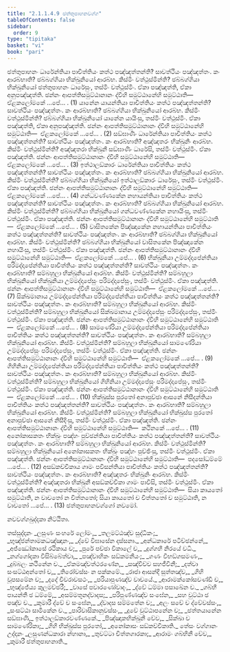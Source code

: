 ```yaml
---
title: "2.1.1.4.9 ඡත්තුපාහනවග්ග"
tableOfContents: false
sidebar:
  order: 9
type: "tipitaka"
basket: "vi"
book: "pari"
---
```



<DynamicBreadcrumb />

<Division number="226" book="pari">

<Paragraph number="809" book="pari">
ඡත්තුපාහනං ධාරේන්තියා පාචිත්තියං කත්ථ පඤ්ඤත්තන්ති? සාවත්ථියං පඤ්ඤත්තං. කං ආරබ්භාති? ඡබ්බග්ගියා භික්ඛුනියෝ ආරබ්භ. කිස්මිං වත්ථුස්මින්ති? ඡබ්බග්ගියා භික්ඛුනියෝ ඡත්තුපාහනං ධාරේසුං, තස්මිං වත්ථුස්මිං. ඒකා පඤ්ඤත්ති, ඒකා අනුපඤ්ඤත්ති. ඡන්නං ආපත්තිසමුට්ඨානානං ද්වීහි සමුට්ඨානේහි සමුට්ඨාති—  ඒළකලෝමකේ …පේ… . (1)
</Paragraph>

<Paragraph number="810" book="pari">
යානේන යායන්තියා පාචිත්තියං කත්ථ පඤ්ඤත්තන්ති? සාවත්ථියං පඤ්ඤත්තං. කං ආරබ්භාති? ඡබ්බග්ගියා භික්ඛුනියෝ ආරබ්භ. කිස්මිං වත්ථුස්මින්ති? ඡබ්බග්ගියා භික්ඛුනියෝ යානේන යායිංසු, තස්මිං වත්ථුස්මිං. ඒකා පඤ්ඤත්ති, ඒකා අනුපඤ්ඤත්ති. ඡන්නං ආපත්තිසමුට්ඨානානං ද්වීහි සමුට්ඨානේහි සමුට්ඨාති—  ඒළකලෝමකේ …පේ… . (2)
</Paragraph>

<Paragraph number="811" book="pari">
සඞ්ඝාණිං ධාරේන්තියා පාචිත්තියං කත්ථ පඤ්ඤත්තන්ති? සාවත්ථියං පඤ්ඤත්තං. කං ආරබ්භාති? අඤ්ඤතරං භික්ඛුනිං ආරබ්භ. කිස්මිං වත්ථුස්මින්ති? අඤ්ඤතරා භික්ඛුනී සඞ්ඝාණිං ධාරේසි, තස්මිං වත්ථුස්මිං. ඒකා පඤ්ඤත්ති. ඡන්නං ආපත්තිසමුට්ඨානානං ද්වීහි සමුට්ඨානේහි සමුට්ඨාති—  ඒළකලෝමකේ …පේ… . (3)
</Paragraph>

<Paragraph number="812" book="pari">
ඉත්ථාලඞ්කාරං ධාරේන්තියා පාචිත්තියං කත්ථ පඤ්ඤත්තන්ති? සාවත්ථියං පඤ්ඤත්තං. කං ආරබ්භාති? ඡබ්බග්ගියා භික්ඛුනියෝ ආරබ්භ. කිස්මිං වත්ථුස්මින්ති? ඡබ්බග්ගියා භික්ඛුනියෝ ඉත්ථාලඞ්කාරං ධාරේසුං, තස්මිං වත්ථුස්මිං. ඒකා පඤ්ඤත්ති. ඡන්නං ආපත්තිසමුට්ඨානානං ද්වීහි සමුට්ඨානේහි සමුට්ඨාති—  ඒළකලෝමකේ …පේ… . (4)
</Paragraph>

<Paragraph number="813" book="pari">
ගන්ධවණ්ණකේන නහායන්තියා පාචිත්තියං කත්ථ පඤ්ඤත්තන්ති? සාවත්ථියං පඤ්ඤත්තං. කං ආරබ්භාති? ඡබ්බග්ගියා භික්ඛුනියෝ ආරබ්භ. කිස්මිං වත්ථුස්මින්ති? ඡබ්බග්ගියා භික්ඛුනියෝ ගන්ධවණ්ණකේන නහායිංසු, තස්මිං වත්ථුස්මිං. ඒකා පඤ්ඤත්ති. ඡන්නං ආපත්තිසමුට්ඨානානං ද්වීහි සමුට්ඨානේහි සමුට්ඨාති—  ඒළකලෝමකේ …පේ… . (5)
</Paragraph>

<Paragraph number="814" book="pari">
වාසිතකේන පිඤ්ඤාකේන නහායන්තියා පාචිත්තියං කත්ථ පඤ්ඤත්තන්ති? සාවත්ථියං පඤ්ඤත්තං. කං ආරබ්භාති? ඡබ්බග්ගියා භික්ඛුනියෝ ආරබ්භ. කිස්මිං වත්ථුස්මින්ති? ඡබ්බග්ගියා භික්ඛුනියෝ වාසිතකේන පිඤ්ඤාකේන නහායිංසු, තස්මිං වත්ථුස්මිං. ඒකා පඤ්ඤත්ති. ඡන්නං ආපත්තිසමුට්ඨානානං ද්වීහි සමුට්ඨානේහි සමුට්ඨාති—  ඒළකලෝමකේ …පේ… . (6)
</Paragraph>

<Paragraph number="815" book="pari">
භික්ඛුනියා උම්මද්දාපේන්තියා පරිමද්දාපේන්තියා පාචිත්තියං කත්ථ පඤ්ඤත්තන්ති? සාවත්ථියං පඤ්ඤත්තං. කං ආරබ්භාති? සම්බහුලා භික්ඛුනියෝ ආරබ්භ. කිස්මිං වත්ථුස්මින්ති? සම්බහුලා භික්ඛුනියෝ භික්ඛුනියා උම්මද්දාපේසුං පරිමද්දාපේසුං, තස්මිං වත්ථුස්මිං. ඒකා පඤ්ඤත්ති. ඡන්නං ආපත්තිසමුට්ඨානානං ද්වීහි සමුට්ඨානේහි සමුට්ඨාති—  ඒළකලෝමකේ …පේ… . (7)
</Paragraph>

<Paragraph number="816" book="pari">
සික්ඛමානාය උම්මද්දාපේන්තියා පරිමද්දාපේන්තියා පාචිත්තියං කත්ථ පඤ්ඤත්තන්ති? සාවත්ථියං පඤ්ඤත්තං. කං ආරබ්භාති? සම්බහුලා භික්ඛුනියෝ ආරබ්භ. කිස්මිං වත්ථුස්මින්ති? සම්බහුලා භික්ඛුනියෝ සික්ඛමානාය උම්මද්දාපේසුං පරිමද්දාපේසුං, තස්මිං වත්ථුස්මිං. ඒකා පඤ්ඤත්ති. ඡන්නං ආපත්තිසමුට්ඨානානං ද්වීහි සමුට්ඨානේහි සමුට්ඨාති—  ඒළකලෝමකේ …පේ… . (8)
</Paragraph>

<Paragraph number="817" book="pari">
සාමණේරියා උම්මද්දාපේන්තියා පරිමද්දාපේන්තියා පාචිත්තියං කත්ථ පඤ්ඤත්තන්ති? සාවත්ථියං පඤ්ඤත්තං. කං ආරබ්භාති? සම්බහුලා භික්ඛුනියෝ ආරබ්භ. කිස්මිං වත්ථුස්මින්ති? සම්බහුලා භික්ඛුනියෝ සාමණේරියා උම්මද්දාපේසුං පරිමද්දාපේසුං, තස්මිං වත්ථුස්මිං. ඒකා පඤ්ඤත්ති. ඡන්නං ආපත්තිසමුට්ඨානානං ද්වීහි සමුට්ඨානේහි සමුට්ඨාති—  ඒළකලෝමකේ …පේ… . (9)
</Paragraph>

<Paragraph number="818" book="pari">
ගිහිනියා උම්මද්දාපේන්තියා පරිමද්දාපේන්තියා පාචිත්තියං කත්ථ පඤ්ඤත්තන්ති? සාවත්ථියං පඤ්ඤත්තං. කං ආරබ්භාති? සම්බහුලා භික්ඛුනියෝ ආරබ්භ. කිස්මිං වත්ථුස්මින්ති? සම්බහුලා භික්ඛුනියෝ ගිහිනියා උම්මද්දාපේසුං පරිමද්දාපේසුං, තස්මිං වත්ථුස්මිං. ඒකා පඤ්ඤත්ති. ඡන්නං ආපත්තිසමුට්ඨානානං ද්වීහි සමුට්ඨානේහි සමුට්ඨාති—  ඒළකලෝමකේ …පේ… . (10)
</Paragraph>

<Paragraph number="819" book="pari">
භික්ඛුස්ස පුරතෝ අනාපුච්ඡා ආසනේ නිසීදන්තියා පාචිත්තියං කත්ථ පඤ්ඤත්තන්ති? සාවත්ථියං පඤ්ඤත්තං. කං ආරබ්භාති? සම්බහුලා භික්ඛුනියෝ ආරබ්භ. කිස්මිං වත්ථුස්මින්ති? සම්බහුලා භික්ඛුනියෝ භික්ඛුස්ස පුරතෝ අනාපුච්ඡා ආසනේ නිසීදිංසු, තස්මිං වත්ථුස්මිං. ඒකා පඤ්ඤත්ති. ඡන්නං ආපත්තිසමුට්ඨානානං ද්වීහි සමුට්ඨානේහි සමුට්ඨාති—  කථිනකේ …පේ… . (11)
</Paragraph>

<Paragraph number="820" book="pari">
අනෝකාසකතං භික්ඛුං පඤ්හං පුච්ඡන්තියා පාචිත්තියං කත්ථ පඤ්ඤත්තන්ති? සාවත්ථියං පඤ්ඤත්තං. කං ආරබ්භාති? සම්බහුලා භික්ඛුනියෝ ආරබ්භ. කිස්මිං වත්ථුස්මින්ති? සම්බහුලා භික්ඛුනියෝ අනෝකාසකතං භික්ඛුං පඤ්හං පුච්ඡිංසු, තස්මිං වත්ථුස්මිං. ඒකා පඤ්ඤත්ති. ඡන්නං ආපත්තිසමුට්ඨානානං ද්වීහි සමුට්ඨානේහි සමුට්ඨාති—  පදසෝධම්මේ …පේ… . (12)
</Paragraph>

<Paragraph number="821" book="pari">
අසඞ්කච්චිකාය ගාමං පවිසන්තියා පාචිත්තියං කත්ථ පඤ්ඤත්තන්ති? සාවත්ථියං පඤ්ඤත්තං. කං ආරබ්භාති? අඤ්ඤතරං භික්ඛුනිං ආරබ්භ. කිස්මිං වත්ථුස්මින්ති? අඤ්ඤතරා භික්ඛුනී අසඞ්කච්චිකා ගාමං පාවිසි, තස්මිං වත්ථුස්මිං. ඒකා පඤ්ඤත්ති. ඡන්නං ආපත්තිසමුට්ඨානානං ද්වීහි සමුට්ඨානේහි සමුට්ඨාති—  සියා කායතෝ සමුට්ඨාති, න වාචතෝ න චිත්තතෝ; සියා කායතෝ ච චිත්තතෝ ච සමුට්ඨාති, න වාචතෝ …පේ… . (13)

</Paragraph>
</Division>

<Paragraph number="822" type="center" book="pari">
ඡත්තුපාහනවග්ගෝ නවමෝ.

  
නවවග්ගඛුද්දකා නිට්ඨිතා.



</Paragraph>

<Paragraph number="823" type="center" book="pari">
තස්සුද්දානං


</Paragraph>

<Paragraph number="824" type="verses" book="pari">
_ලසුණං සංහරේ ලෝමං,_  
_තලමට්ඨඤ්ච සුද්ධිකං;_  
_භුඤ්ජන්තාමකධඤ්ඤානං,_  
_ද්වේ විඝාසේන දස්සනා._  

</Paragraph>

<Paragraph number="825" type="verses" book="pari">
_අන්ධකාරේ පටිච්ඡන්නේ,_  
_අජ්ඣෝකාසේ රථිකාය ච;_  
_පුරේ පච්ඡා විකාලේ ච,_  
_දුග්ගහි නිරයේ වධි._  

</Paragraph>

<Paragraph number="826" type="verses" book="pari">
_නග්ගෝදකා විසිබ්බේත්වා,_  
_පඤ්චාහිකං සඞ්කමනීයං;_  
_ගණං විභඞ්ගසමණං,_  
_දුබ්බලං කථිනේන ච._  

</Paragraph>

<Paragraph number="827" type="verses" book="pari">
_ඒකමඤ්චත්ථරණේන,_  
_සඤ්චිච්ච සහජීවිනී;_  
_දත්වා සංසට්ඨඅන්තෝ ච,_  
_තිරෝවස්සං න පක්කමේ._  

</Paragraph>

<Paragraph number="828" type="verses" book="pari">
_රාජා ආසන්දි සුත්තඤ්ච,_  
_ගිහි වූපසමේන ච;_  
_දදේ චීවරාවසථං,_  
_පරියාපුණඤ්ච වාචයේ._  

</Paragraph>

<Paragraph number="829" type="verses" book="pari">
_ආරාමක්කෝසචණ්ඩී ච,_  
_භුඤ්ජේය්‍ය කුලමච්ඡරී;_  
_වාසේ පවාරණෝවාදං,_  
_ද්වේ ධම්මා පසාඛේන ච._  

</Paragraph>

<Paragraph number="830" type="verses" book="pari">
_ගබ්භී පායන්තී ඡ ධම්මේ,_  
_අසම්මතූනද්වාදස;_  
_පරිපුණ්ණඤ්ච සංඝේන,_  
_සහ වුට්ඨා ඡ පඤ්ච ච._  

</Paragraph>

<Paragraph number="831" type="verses" book="pari">
_කුමාරී ද්වේ ච සංඝේන,_  
_ද්වාදස සම්මතේන ච;_  
_අලං සචේ ච ද්වේවස්සං,_  
_සංසට්ඨා සාමිකේන ච._  

</Paragraph>

<Paragraph number="832" type="verses" book="pari">
_පාරිවාසිකානුවස්සං,_  
_දුවේ වුට්ඨාපනේන ච;_  
_ඡත්තයානේන සඞ්ඝාණි,_  
ඉත්ථාලඞ්කාරවණ්ණකේ._  

</Paragraph>

<Paragraph number="833" type="verses" book="pari">
_පිඤ්ඤාකභික්ඛුනී චේව,_  
_සික්ඛා ච සාමණේරිකා;_  
_ගිහි භික්ඛුස්ස පුරතෝ,_  
_අනෝකාසං සඞ්කච්චිකාති._  


</Paragraph>

<Paragraph number="834" type="center" book="pari">
තේසං වග්ගානං උද්දානං


</Paragraph>

<Paragraph number="835" type="verses" book="pari">
_ලසුණන්ධකාරා න්හානා,_  
_තුවට්ටා චිත්තගාරකා;_  
_ආරාමං ගබ්භිනී චේව,_  
_කුමාරී ඡත්තුපාහනාති._
</Paragraph>